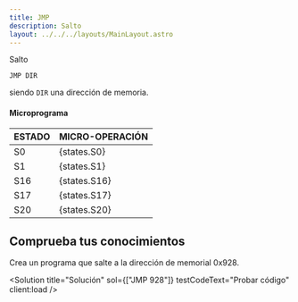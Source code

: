 ```yaml
---
title: JMP
description: Salto
layout: ../../../layouts/MainLayout.astro
---
```



Salto

```
JMP DIR
```

siendo `DIR` una dirección de memoria.

#### Microprograma

| ESTADO | MICRO-OPERACIÓN |
| :----- | :-------------- |
| S0     | {states.S0}     |
| S1     | {states.S1}     |
| S16    | {states.S16}    |
| S17    | {states.S17}    |
| S20    | {states.S20}    |

## Comprueba tus conocimientos

Crea un programa que salte a la dirección de memorial 0x928.

<Solution
  title="Solución"
  sol={["JMP 928"]}
  testCodeText="Probar código"
  client:load
/>
